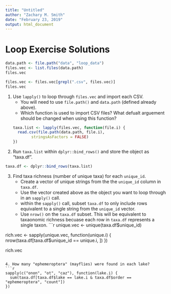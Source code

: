 ```yaml
---
title: "Untitled"
author: "Zachary M. Smith"
date: "February 23, 2019"
output: html_document
---
```


# Loop Exercise Solutions

```r
data.path <- file.path("data", "loop_data")
files.vec <- list.files(data.path)
files.vec
```

```r
files.vec <- files.vec[grepl(".csv", files.vec)]
files.vec
```

1. Use `lapply()` to loop through `files.vec` and import each CSV.
    + You will need to use `file.path()` and `data.path` (defined already above).
    + Which function is used to import CSV files? What defualt arguement should be changed when using this function?
```r
taxa.list <- lapply(files.vec, function(file.i) {
  read.csv(file.path(data.path, file.i),
           stringsAsFactors = FALSE)
})
```

2. Run `taxa.list`  within `dplyr::bind_rows()` and store the object as "taxa.df".
```r
taxa.df <- dplyr::bind_rows(taxa.list)
```

3. Find taxa richness (number of unique taxa) for each `unique_id`.
    + Create a vector of unique strings from the the `unique_id` column in `taxa.df`.
    + Use the vector created above as the object you want to loop through in an `sapply()` call.
    + within the `sapply()` call, subset `taxa.df` to only include rows equivalent to a single string from the `unique_id` vector.
    + Use `nrow()` on the `taxa.df` subset. This will be equivalent to taxaonomic richness becuase each row in `taxa.df` represents a single taxon.
```r
unique.vec <- unique(taxa.df$unique_id)

rich.vec <- sapply(unique.vec, function(unique.i) {
  nrow(taxa.df[taxa.df$unique_id == unique.i, ])
})

rich.vec
```

4. How many "ephemeroptera" (mayflies) were found in each lake?
```r
sapply(c("onon", "ot", "caz"), function(lake.i) {
  sum(taxa.df[taxa.df$lake == lake.i & taxa.df$order == "ephemeroptera", "count"])
})
```



